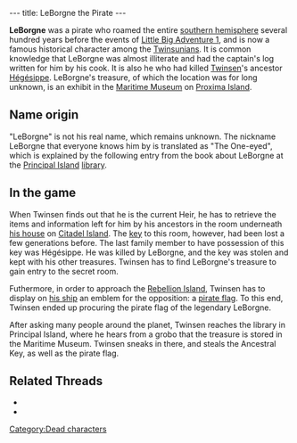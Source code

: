 ---
title: LeBorgne the Pirate
---

'''LeBorgne''' was a pirate who roamed the entire [[southern hemisphere]] several hundred years before the events of [[Little Big Adventure 1]], and is now a famous historical character among the [[Twinsun]]ians. It is common knowledge that LeBorgne was almost illiterate and had the captain's log written for him by his cook. It is also he who had killed [[Twinsen]]'s ancestor [[Hégésippe]]. LeBorgne's treasure, of which the location was for long unknown, is an exhibit in the [[Maritime Museum]] on [[Proxima Island]].

==Name origin==
"LeBorgne" is not his real name, which remains unknown. The nickname LeBorgne that everyone knows him by is translated as "The One-eyed", which is explained by the following entry from the book about LeBorgne at the [[Principal Island]] [[library]].
{{Quote|
Quote=That was his nickname because he was always chewing an old toothpick. One day, during a typhoon, he sneezed: he found his toothpick, but lost an eye!|
Character=[[Library Grobo]]}}

==In the game==
When Twinsen finds out that he is the current Heir, he has to retrieve the items and information left for him by his ancestors in the room underneath [[Twinsen's house|his house]] on [[Citadel Island]]. The [[Ancestral key|key]] to this room, however, had been lost a few generations before. The last family member to have possession of this key was Hégésippe. He was killed by LeBorgne, and the key was stolen and kept with his other treasures. Twinsen has to find LeBorgne's treasure to gain entry to the secret room.

Futhermore, in order to approach the [[Rebellion Island]], Twinsen has to display on [[catamaran|his ship]] an emblem for the opposition: a [[pirate flag]]. To this end, Twinsen ended up procuring the pirate flag of the legendary LeBorgne.

After asking many people around the planet, Twinsen reaches the library in Principal Island, where he hears from a grobo that the treasure is stored in the Maritime Museum. Twinsen sneaks in there, and steals the Ancestral Key, as well as the pirate flag.

==Related Threads==
* {{thread|id=7783|title=Strange quote}}
* {{thread|id=6675|title=LBA has you}}

[[Category:Dead characters]]